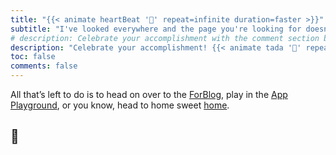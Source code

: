```yaml
---
title: "{{< animate heartBeat '👀' repeat=infinite duration=faster >}}"
subtitle: "I've looked everywhere and the page you're looking for doesn't exist. {{< animate headShake '😕' repeat=infinite duration=slower >}}"
# description: Celebrate your accomplishment with the comment section below! 🎉
description: "Celebrate your accomplishment! {{< animate tada '🎉' repeat=infinite duration=faster >}}"
toc: false
comments: false
---
```


<!-- I have disabled comments since for some reason, this page displays the incorrect comment section. It was previously displaying the comment section relating to using PyTorch with Mac GPUs. -->

<!-- _Alternatively_, head on over to the [ForBlog](forblog/index.qmd), play in the [App Playground](web_apps/index.qmd), or you know, head to home sweet [home](index.qmd). -->

All that's left to do is to head on over to the [ForBlog](updates/index.qmd), play in the [App Playground](extended_topics/index.qmd), or you know, head to home sweet [home](index.qmd).

<!-- Make the font size of the ghost larger -->
:::{.animate__animated .animate__jackInTheBox .animate__delay-5s .animate__faster}
# 👻
:::
